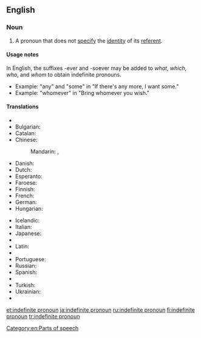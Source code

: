 ==English==

===Noun===
{{wikipedia}}
{{en-noun|head=[[indefinite]] [[pronoun]]}}

# {{context|grammar|lang=en}} A pronoun that does not [[specify]] the [[identity]] of its [[referent]].

====Usage notes====
In English, the suffixes -ever and -soever may be added to ''what'', ''which'', ''who'', and ''whom'' to obtain indefinite pronouns.
* Example: "any" and "some" in "If there's any more, I want some."
* Example: "whomever" in "Bring whomever you wish."

====Translations====
{{trans-top|Pronoun not specifying the identity of its referent}}
* {{trreq|ar}}
* Bulgarian: {{t-|bg|неопределително местоимение|n|tr=neopredelitelno mestoimenie|sc=Cyrl}}
* Catalan: {{t-|ca|pronom indefinit|m}}
* Chinese:
*: Mandarin: {{t|cmn|不定代名詞|sc=Hani}}, {{t|cmn|不定代名词|tr=bùdìng dàimíngcí|sc=Hani}}
* Danish: {{t-|da|ubestemt stedord|n}}
* Dutch: {{t+|nl|onbepaald voornaamwoord|n}}
* Esperanto: {{t-|eo|nedifina pronomo}}
* Faroese: {{t-|fo|óbundið fornavn|n}}
* Finnish: {{t+|fi|indefiniittipronomini}}
* French: {{t+|fr|pronom indéfini|m}}
* German: {{t+|de|Indefinitpronomen|n}}
* Hungarian: {{t-|hu|határozatlan névmás}}
{{trans-mid}}
* Icelandic: {{t+|is|óákveðið fornafn|n}}
* Italian: {{t-|it|pronome indefinito|m}}
* Japanese: {{t-|ja|不定代名詞|tr=ふていだいめいし, futei daimeishi|sc=Jpan}}
* {{trreq|ko}}
* Latin: {{t-|la|pronomen indefinitum|n}}
* {{trreq|fa}}
* Portuguese: {{t+|pt|pronome indefinido|n}}
* Russian: {{t+|ru|неопределённое местоимение|n|tr=neopredeljónnoje mestoiménije}}
* Spanish: {{t-|es|pronombre indeterminado|m}}
* {{trreq|th}}
* Turkish: {{t+|tr|belirsizlik zamiri}}
* Ukrainian: {{t-|uk|неозначений займенник|m|tr=neoznáčenyj zajménnyk|sc=Cyrl}}
* {{trreq|vi}}
{{trans-bottom}}

[[Category:en:Parts of speech]]

[[et:indefinite pronoun]]
[[ja:indefinite pronoun]]
[[ru:indefinite pronoun]]
[[fi:indefinite pronoun]]
[[tr:indefinite pronoun]]